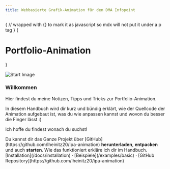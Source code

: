 ```yaml
---
title: Webbasierte Grafik-Animation für den DMA Infopoint
---
```



{
// wrapped with {} to mark it as javascript so mdx will not put it under a p tag
}
{<h1 className="text-center font-extrabold md:text-5xl mt-8">Portfolio-Animation</h1>}

<Bleed><Features/></Bleed>

<Bleed>![Start Image](https://raw.githubusercontent.com/lheinitz20/ipa-manual/main/public/titleimg.png)</Bleed>

<h3>Willkommen</h3>

Hier findest du meine Notizen, Tipps und Tricks zur Portfolio-Animation.

In diesem Handbuch wird dir kurz und bündig erklärt, wie der Quellcode der Animation aufgebaut ist, was du wie anpassen kannst und wovon du besser die Finger lässt :)

Ich hoffe du findest wonach du suchst!

<Callout emoji="✅">
Du kannst dir das Ganze Projekt über [GitHub](https://github.com/lheinitz20/ipa-animation) <strong>herunterladen</strong>, <strong>entpacken</strong> und auch <strong>starten</strong>. Wie das funktioniert erkläre ich dir im Handbuch.
</Callout>

<div className="mt-10 mb-20 text-center">
  [Installation](/docs/installation) · [Beispiele](/examples/basic) · [GitHub Repository](https://github.com/lheinitz20/ipa-animation)
</div>

